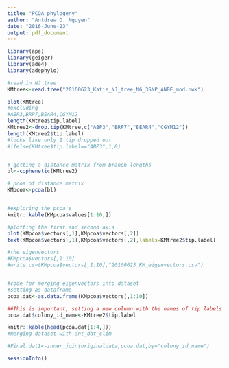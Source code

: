 ```yaml
---
title: "PCOA phylogeny"
author: "Antdrew D. Nguyen"
date: "2016-June-23"
output: pdf_document
---
```

```r
library(ape)
library(geiger)
library(ade4)
library(adephylo)
```

```r

#read in NJ tree
KMtree<-read.tree("20160623_Katie_NJ_tree_N6_3SNP_ANBE_mod.nwk")

plot(KMtree)
#excluding
#ABP3,BRP7,BEAR4,CGYM12
length(KMtree$tip.label)
KMtree2<-drop.tip(KMtree,c("ABP3","BRP7","BEAR4","CGYM12"))
length(KMtree2$tip.label)
#looks like only 1 tip dropped out
#ifelse(KMtree$tip.label=="ABP3",1,0)


# getting a distance matrix from branch lengths
bl<-cophenetic(KMtree2)

# pcoa of distance matrix
KMpcoa<-pcoa(bl)


#exploring the pcoa's
knitr::kable(KMpcoa$values[1:10,])

#plotting the first and second axis
plot(KMpcoa$vectors[,1],KMpcoa$vectors[,2])
text(KMpcoa$vectors[,1],KMpcoa$vectors[,2],labels=KMtree2$tip.label)

#the eigenvectors
#KMpcoa$vectors[,1:10]
#write.csv(KMpcoa$vectors[,1:10],"20160623_KM_eigenvectors.csv")


#code for merging eigenvectors into dataset
#setting as dataframe
pcoa.dat<-as.data.frame(KMpcoa$vectors[,1:10])

##This is important, setting a new column with the names of tip labels
pcoa.dat$colony_id_name<-KMtree2$tip.label

knitr::kable(head(pcoa.dat[1:4,]))
#merging dataset with ant_dat_clim

#Final.dat1<-inner_join(originaldata,pcoa.dat,by="colony_id_name")

```


```r
sessionInfo()
```


